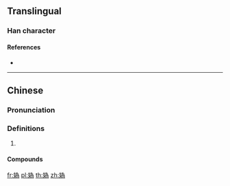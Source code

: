 {{character info/new}}
{{also|妫|嬀}}
==Translingual==

===Han character===
{{Han char|rn=38|rad=女|as=09|sn=12|four=42427|canj=VIKF|ids=⿰女為}}

====References====
* {{Han ref|kx=0267.361|hdz=21068.180|uh=5AAF|ud=23215|bh=D8B5|bd=55477}}

----

==Chinese==
{{zh-forms|s=妫|alt=嬀}}
{{zh-wp|zh:媯姓}}

===Pronunciation===
{{zh-pron
|m=guī
|c=gwai1
|mc=
|oc=y
|cat=
}}

===Definitions===
{{zh-hanzi}}

# {{surname|lang=zh}}

====Compounds====
{{zh-der|息媯|媯汭|媯河}}

[[fr:媯]]
[[pl:媯]]
[[th:媯]]
[[zh:媯]]